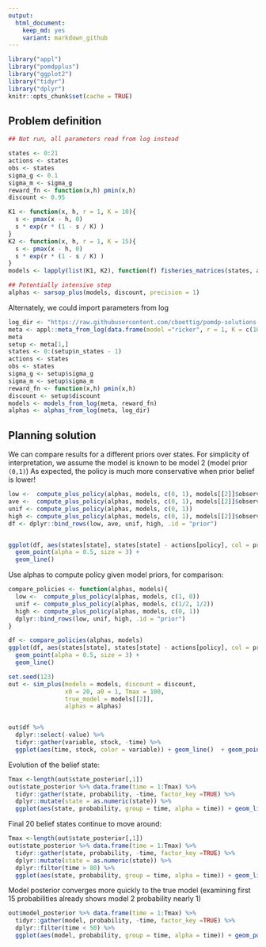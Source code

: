 ```yaml
---
output:
  html_document: 
    keep_md: yes
    variant: markdown_github
---  
```




```r
library("appl")
library("pomdpplus")
library("ggplot2")
library("tidyr")
library("dplyr")
knitr::opts_chunk$set(cache = TRUE)
```



## Problem definition


```r
## Not run, all parameters read from log instead

states <- 0:21
actions <- states
obs <- states
sigma_g <- 0.1
sigma_m <- sigma_g
reward_fn <- function(x,h) pmin(x,h)
discount <- 0.95

K1 <- function(x, h, r = 1, K = 10){
  s <- pmax(x - h, 0)
  s * exp(r * (1 - s / K) )
}
K2 <- function(x, h, r = 1, K = 15){
  s <- pmax(x - h, 0)
  s * exp(r * (1 - s / K) )
}
models <- lapply(list(K1, K2), function(f) fisheries_matrices(states, actions, obs, reward_fn, f, sigma_g, sigma_m))

## Potentially intensive step
alphas <- sarsop_plus(models, discount, precision = 1)
```




Alternately, we could import parameters from log

```r
log_dir <- "https://raw.githubusercontent.com/cboettig/pomdp-solutions-library/master/library"
meta <- appl::meta_from_log(data.frame(model ="ricker", r = 1, K = c(10, 15)), log_dir)[1:2,]
meta
setup <- meta[1,]
states <- 0:(setup$n_states - 1)
actions <- states
obs <- states
sigma_g <- setup$sigma_g
sigma_m <- setup$sigma_m
reward_fn <- function(x,h) pmin(x,h)
discount <- setup$discount 
models <- models_from_log(meta, reward_fn)
alphas <- alphas_from_log(meta, log_dir)
```




## Planning solution

We can compare results for a different priors over states.  For simplicity of interpretation, we assume the model is known to be model 2 (model prior `(0,1)`)
As expected, the policy is much more conservative when prior belief is lower!  

```r
low <-  compute_plus_policy(alphas, models, c(0, 1), models[[2]]$observation[,4,1])
ave <-  compute_plus_policy(alphas, models, c(0, 1), models[[2]]$observation[,10,1])
unif <- compute_plus_policy(alphas, models, c(0, 1))
high <- compute_plus_policy(alphas, models, c(0, 1), models[[2]]$observation[,15,1])
df <- dplyr::bind_rows(low, ave, unif, high, .id = "prior")


ggplot(df, aes(states[state], states[state] - actions[policy], col = prior, pch = prior)) + 
  geom_point(alpha = 0.5, size = 3) + 
  geom_line()

```


Use alphas to compute policy given model priors, for comparison:

```r
compare_policies <- function(alphas, models){
  low <-  compute_plus_policy(alphas, models, c(1, 0))
  unif <- compute_plus_policy(alphas, models, c(1/2, 1/2))
  high <- compute_plus_policy(alphas, models, c(0, 1))
  dplyr::bind_rows(low, unif, high, .id = "prior")
}

df <- compare_policies(alphas, models)
ggplot(df, aes(states[state], states[state] - actions[policy], col = prior, pch = prior)) + 
  geom_point(alpha = 0.5, size = 3) + 
  geom_line()

```

```r
set.seed(123)
out <- sim_plus(models = models, discount = discount,
                x0 = 20, a0 = 1, Tmax = 100, 
                true_model = models[[2]], 
                alphas = alphas)


out$df %>% 
  dplyr::select(-value) %>% 
  tidyr::gather(variable, stock, -time) %>% 
  ggplot(aes(time, stock, color = variable)) + geom_line()  + geom_point()
```

Evolution of the belief state:

```r
Tmax <-length(out$state_posterior[,1])
out$state_posterior %>% data.frame(time = 1:Tmax) %>% 
  tidyr::gather(state, probability, -time, factor_key =TRUE) %>% 
  dplyr::mutate(state = as.numeric(state)) %>% 
  ggplot(aes(state, probability, group = time, alpha = time)) + geom_line()
```

Final 20 belief states continue to move around:

```r
Tmax <-length(out$state_posterior[,1])
out$state_posterior %>% data.frame(time = 1:Tmax) %>% 
  tidyr::gather(state, probability, -time, factor_key =TRUE) %>% 
  dplyr::mutate(state = as.numeric(state)) %>% 
  dplyr::filter(time > 80) %>% 
  ggplot(aes(state, probability, group = time, alpha = time)) + geom_line()
```



Model posterior converges more quickly to the true model (examining first 15 probabilities already shows model 2 probability nearly 1)

```r
out$model_posterior %>% data.frame(time = 1:Tmax) %>% 
  tidyr::gather(model, probability, -time, factor_key =TRUE) %>% 
  dplyr::filter(time < 50) %>% 
  ggplot(aes(model, probability, group = time, alpha = time)) + geom_point()
```

